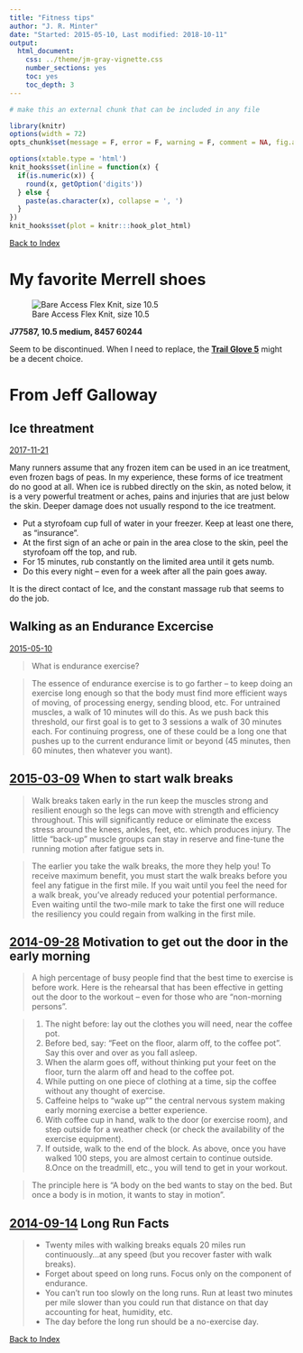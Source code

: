 ```yaml
---
title: "Fitness tips"
author: "J. R. Minter"
date: "Started: 2015-05-10, Last modified: 2018-10-11"
output:
  html_document:
    css: ../theme/jm-gray-vignette.css
    number_sections: yes
    toc: yes
    toc_depth: 3
---
```

```r
# make this an external chunk that can be included in any file

library(knitr)
options(width = 72)
opts_chunk$set(message = F, error = F, warning = F, comment = NA, fig.align = 'center', dpi = 100, tidy = F, cache.path = '.cache/', fig.path = 'figure/')

options(xtable.type = 'html')
knit_hooks$set(inline = function(x) {
  if(is.numeric(x)) {
    round(x, getOption('digits'))
  } else {
    paste(as.character(x), collapse = ', ')
  }
})
knit_hooks$set(plot = knitr:::hook_plot_html)
```


[Back to Index](../README.html)

# My favorite Merrell shoes

![Bare Access Flex Knit, size 10.5](inc/merrell-bare-access-flex-knit.png)

**J77587, 10.5 medium, 8457 60244**

Seem to be discontinued. When I need to replace, the
[**Trail Glove 5**](https://www.merrell.com/US/en/trail-glove-5/36207M.html)
might be a decent choice.

# From Jeff Galloway

## Ice threatment

[2017-11-21](http://jeffgalloway.typepad.com/jeff_galloways_blog/2017/11/injured-ice-massage-the-right-way-to-do-it.html)

Many runners assume that any frozen item can be used in an ice treatment,
even frozen bags of peas. In my experience, these forms of ice treatment
do no good at all. When ice is rubbed directly on the skin, as noted
below, it is a very powerful treatment or aches, pains and injuries that
are just below the skin. Deeper damage does not usually respond to the
ice treatment.

- Put a styrofoam cup full of water in your freezer. Keep at least one
there, as "insurance".
- At the first sign of an ache or pain in the area close to the skin,
peel the styrofoam off the top, and rub.
- For 15 minutes, rub constantly on the limited area until it gets numb.
- Do this every night – even for a week after all the pain goes away.

It is the direct contact of Ice, and the constant massage rub that seems
to do the job.

## Walking as an Endurance Excercise 
[2015-05-10](http://jeffgalloway.typepad.com/jeff_galloways_blog/2015/05/walking-as-an-endurance-exercise.html)

> What is endurance exercise?

> The essence of endurance exercise is to go farther – to keep doing an exercise long enough so that the body must find more efficient ways of moving, of processing energy, sending blood, etc. For untrained muscles, a walk of 10 minutes will do this. As we push back this threshold, our first goal is to get to 3 sessions a walk of 30 minutes each. For continuing progress, one of these could be a long one that pushes up to the current endurance limit or beyond (45 minutes, then 60 minutes, then whatever you want).

## [2015-03-09](http://jeffgalloway.typepad.com/jeff_galloways_blog/2015/03/when-to-start-walk-breaks.html) When to start walk breaks

> Walk breaks taken early in the run keep the muscles strong and resilient enough so the legs can move with strength and efficiency throughout. This will significantly reduce or eliminate the excess stress around the knees, ankles, feet, etc. which produces injury. The little “back-up” muscle groups can stay in reserve and fine-tune the running motion after fatigue sets in.

> The earlier you take the walk breaks, the more they help you! To receive maximum benefit, you must start the walk breaks before you feel any fatigue in the first mile. If you wait until you feel the need for a walk break, you’ve already reduced your potential performance. Even waiting until the two-mile mark to take the first one will reduce the resiliency you could regain from walking in the first mile. 

## [2014-09-28](http://jeffgalloway.typepad.com/jeff_galloways_blog/2014/09/motivation-to-get-out-the-door-early-morning.html) Motivation to get out the door in the early morning

> A high percentage of busy people find that the best time to exercise is before work. Here is the rehearsal that has been effective in getting out the door to the workout – even for those who are "non-morning persons".

> 1. The night before: lay out the clothes you will need, near the coffee pot.
2. Before bed, say: "Feet on the floor, alarm off, to the coffee pot". Say this over and over as you fall asleep.
3. When the alarm goes off, without thinking put your feet on the floor, turn the alarm off and head to the coffee pot.
4. While putting on one piece of clothing at a time, sip the coffee without any thought of exercise.
5. Caffeine helps to "wake up"" the central nervous system making early morning exercise a better experience.
6. With coffee cup in hand, walk to the door (or exercise room), and step outside for a weather check (or check the availability of the exercise equipment).
7. If outside, walk to the end of the block. As above, once you have walked 100 steps, you are almost certain to continue outside.
8.Once on the treadmill, etc., you will tend to get in your workout.

> The principle here is "A body on the bed wants to stay on the bed. But once a body is in motion, it wants to stay in motion". 

## [2014-09-14](http://jeffgalloway.typepad.com/jeff_galloways_blog/2014/09/long-run-facts.html) Long Run Facts

> - Twenty miles with walking breaks equals 20 miles run continuously…at any speed (but you recover faster with walk breaks).
- Forget about speed on long runs. Focus only on the component of endurance.
- You can’t run too slowly on the long runs. Run at least two minutes per mile slower than you could run that distance on that day accounting for heat, humidity, etc.
- The day before the long run should be a no-exercise day.



[Back to Index](../README.html)
